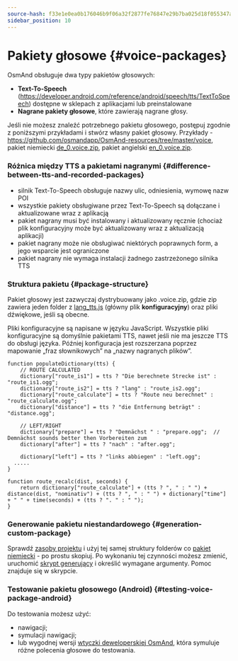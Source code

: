 ```yaml
---
source-hash: f33e1e0ea0b176046b9f06a32f2877fe76847e29b7ba025d18f055347afadff1
sidebar_position: 10
---
```


# Pakiety głosowe {#voice-packages}

<IncompleteArticle/>

OsmAnd obsługuje dwa typy pakietów głosowych:
- **Text-To-Speech** (https://developer.android.com/reference/android/speech/tts/TextToSpeech) dostępne w sklepach z aplikacjami lub preinstalowane
- **Nagrane pakiety głosowe**, które zawierają nagrane głosy.

Jeśli nie możesz znaleźć potrzebnego pakietu głosowego, postępuj zgodnie z poniższymi przykładami i stwórz własny pakiet głosowy. Przykłady - https://github.com/osmandapp/OsmAnd-resources/tree/master/voice, pakiet niemiecki [de_0.voice.zip](https://download.osmand.net/download?standard=yes&file=de_0.voice.zip), pakiet angielski [en_0.voice.zip](https://download.osmand.net/download?standard=yes&file=en_0.voice.zip).

### Różnica między TTS a pakietami nagranymi {#difference-between-tts-and-recorded-packages}

- silnik Text-To-Speech obsługuje nazwy ulic, odniesienia, wymowę nazw POI
- wszystkie pakiety obsługiwane przez Text-To-Speech są dołączane i aktualizowane wraz z aplikacją
- pakiet nagrany musi być instalowany i aktualizowany ręcznie (chociaż plik konfiguracyjny może być aktualizowany wraz z aktualizacją aplikacji)
- pakiet nagrany może nie obsługiwać niektórych poprawnych form, a jego wsparcie jest ograniczone
- pakiet nagrany nie wymaga instalacji żadnego zastrzeżonego silnika TTS

### Struktura pakietu {#package-structure}

Pakiet głosowy jest zazwyczaj dystrybuowany jako .voice.zip, gdzie zip zawiera jeden folder z [lang_tts.js](https://github.com/osmandapp/OsmAnd-resources/blob/master/voice/de/de_tts.js) (główny plik **konfiguracyjny**) oraz pliki dźwiękowe, jeśli są obecne.

Pliki konfiguracyjne są napisane w języku JavaScript. Wszystkie pliki konfiguracyjne są domyślnie pakietami TTS, nawet jeśli nie ma jeszcze TTS do obsługi języka. Później konfiguracja jest rozszerzana poprzez mapowanie „fraz słownikowych” na „nazwy nagranych plików”.

```
function populateDictionary(tts) {
	// ROUTE CALCULATED
	dictionary["route_is1"] = tts ? "Die berechnete Strecke ist" : "route_is1.ogg";
	dictionary["route_is2"] = tts ? "lang" : "route_is2.ogg";
	dictionary["route_calculate"] = tts ? "Route neu berechnet" : "route_calculate.ogg";
	dictionary["distance"] = tts ? "die Entfernung beträgt" : "distance.ogg";

	// LEFT/RIGHT
	dictionary["prepare"] = tts ? "Demnächst " : "prepare.ogg";  // Demnächst sounds better then Vorbereiten zum
	dictionary["after"] = tts ? "nach" : "after.ogg";
	
	dictionary["left"] = tts ? "links abbiegen" : "left.ogg";
  .....
}

function route_recalc(dist, seconds) {
	return dictionary["route_calculate"] + (tts ? ", " : " ") + distance(dist, "nominativ") + (tts ? ", " : " ") + dictionary["time"] + " " + time(seconds) + (tts ? ". " : " ");
}
```


### Generowanie pakietu niestandardowego {#generation-custom-package}

Sprawdź [zasoby projektu](https://github.com/osmandapp/OsmAnd-resources/) i użyj tej samej struktury folderów co [pakiet niemiecki](https://github.com/osmandapp/OsmAnd-resources/tree/master/voice/de) - po prostu skopiuj. Po wykonaniu tej czynności możesz zmienić, uruchomić [skrypt generujący](https://github.com/osmandapp/OsmAnd-resources/blob/master/voice/gen_voice.sh#L4) i określić wymagane argumenty. Pomoc znajduje się w skrypcie.

### Testowanie pakietu głosowego (Android) {#testing-voice-package-android}

Do testowania możesz użyć:
- nawigacji;
- symulacji nawigacji;
- lub wygodnej wersji [wtyczki deweloperskiej OsmAnd](/docs/user/navigation/guidance/voice-navigation#testing-of-voice-prompts), która symuluje różne polecenia głosowe do testowania.